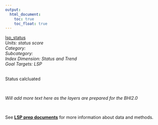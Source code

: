 ```yaml
---
output:
  html_document:
    toc: true
    toc_float: true
---
```


[lsp_status](https://github.com/OHI-Science/bhi/blob/master/baltic/layers/lsp_status_by_rgn_bhi2015.csv)\
*Units: status score*\
*Category:*\
*Subcategory:*\
*Index Dimension: Status and Trend*\
*Goal Targets: LSP*\
<br>

Status calcluated

<br>

*Will add more text here as the layers are prepared for the BHI2.0*

<br>

See [**LSP prep documents**](https://github.com/OHI-Science/bhi-1.0-archive/blob/draft/baltic2015/prep/LSP/lsp_prep.md) for more information about data and methods.

<br>

